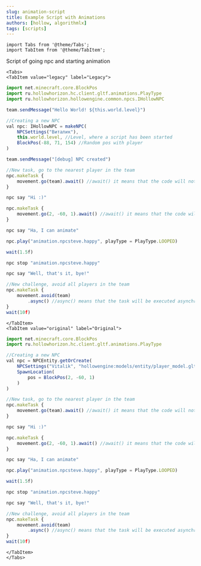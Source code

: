 ```yaml
---
slug: animation-script
title: Example Script with Animations
authors: [hollow, algorithmlx]
tags: [scripts]
---
```


```mdx-code-block
import Tabs from '@theme/Tabs';
import TabItem from '@theme/TabItem';
```

Script of going npc and starting animation
```mdx-code-block
<Tabs>
<TabItem value="legacy" label="Legacy">
```

```jsx
import net.minecraft.core.BlockPos
import ru.hollowhorizon.hc.client.gltf.animations.PlayType
import ru.hollowhorizon.hollowengine.common.npcs.IHollowNPC

team.sendMessage("Hello World! ${this.world.level}")

//Creating a new NPC
val npc: IHollowNPC = makeNPC(
    NPCSettings("Виталик"),
    this.world.level, //Level, where a script has been started
    BlockPos(-88, 71, 154) //Random pos with player
)

team.sendMessage("[debug] NPC created")

//New task, go to the nearest player in the team
npc.makeTask {
    movement.go(team).await() //await() it means that the code will not go further until the npc reaches the goal
}

npc say "Hi :)"

npc.makeTask {
    movement.go(2, -60, 1).await() //await() it means that the code will not go further until the npc reaches the goal
}

npc say "Ha, I can animate"

npc.play("animation.npcsteve.happy", playType = PlayType.LOOPED)

wait(1.5f)

npc stop "animation.npcsteve.happy"

npc say "Well, that's it, bye!"

//New challenge, avoid all players in the team
npc.makeTask {
    movement.avoid(team)
        .async() //async() means that the task will be executed asynchronously (the code will continue to go further, even if the goal is not reached)
}
wait(10f)
```

```mdx-code-block
</TabItem>
<TabItem value="original" label="Original">
```

```jsx
import net.minecraft.core.BlockPos
import ru.hollowhorizon.hc.client.gltf.animations.PlayType

//Creating a new NPC
val npc = NPCEntity.getOrCreate(
    NPCSettings("Vitalik", "hollowengine:models/entity/player_model.gltf"),
    SpawnLocation(
        pos = BlockPos(2, -60, 1)
    )
)

//New task, go to the nearest player in the team
npc.makeTask {
    movement.go(team).await() //await() it means that the code will not go further until the npc reaches the goal
}

npc say "Hi :)"

npc.makeTask {
    movement.go(2, -60, 1).await() //await() it means that the code will not go further until the npc reaches the goal
}

npc say "Ha, I can animate"

npc.play("animation.npcsteve.happy", playType = PlayType.LOOPED)

wait(1.5f)

npc stop "animation.npcsteve.happy"

npc say "Well, that's it, bye!"

//New challenge, avoid all players in the team
npc.makeTask {
    movement.avoid(team)
        .async() //async() means that the task will be executed asynchronously (the code will continue to go further, even if the goal is not reached)
}
wait(10f)
```
```mdx-code-block
</TabItem>
</Tabs>
```